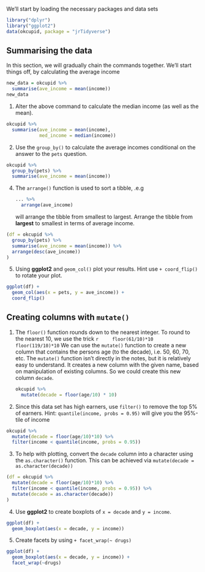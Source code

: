 We'll start by loading the necessary packages and data sets
```r
library("dplyr")
library("ggplot2")
data(okcupid, package = "jrTidyverse")
```

## Summarising the data

In this section, we will gradually chain the commands together. We'll 
start things off, by calculating the average income

```r
new_data = okcupid %>% 
  summarise(ave_income = mean(income))
new_data
```

1. Alter the above command to calculate the median income (as well as the mean).

```r
okcupid %>% 
  summarise(ave_income = mean(income),
            med_income = median(income))
```

2. Use the `group_by()` to calculate the average incomes conditional on the answer
to the `pets` question.

```r
okcupid %>%
  group_by(pets) %>%
  summarise(ave_income = mean(income))
```


4. The `arrange()` function is used to sort a tibble, .e.g

    ```r
    ... %>%
      arrange(ave_income)
    ```
  will arrange the tibble from smallest to largest. Arrange the tibble from __largest__
to smallest in terms of average income.

```r
(df = okcupid %>%
  group_by(pets) %>%
  summarise(ave_income = mean(income)) %>%
  arrange(desc(ave_income))
)
```

5. Using __ggplot2__ and `geom_col()` plot your results. Hint use `+ coord_flip()` to rotate
your plot.

```r
ggplot(df) +
  geom_col(aes(x = pets, y = ave_income)) +
  coord_flip()
```

## Creating columns with `mutate()`

1. The `floor()` function rounds down to the nearest integer. To round to the nearest $10$, we use the trick
    ```r
    floor(61/10)*10
    floor(119/10)*10
    ```
  We can use the `mutate()` function to create a new column that contains the persons
  age (to the decade), i.e. 50, 60, 70, etc.  The `mutate()` function isn't directly in the notes, but it is relatively easy to understand. It creates a new column with the given name, based on manipulation of existing columns. So we could create this new column `decade`.

    ```r
    okcupid %>%
      mutate(decade = floor(age/10) * 10)
    ```

2. Since this data set has high earners, use `filter()` to remove the 
top 5\% of earners. Hint: `quantile(income, probs = 0.95)` will give you the 
95\%-tile  of income

```r
okcupid %>%
  mutate(decade = floor(age/10)*10) %>%
  filter(income < quantile(income, probs = 0.95))
```

3. To help with plotting, convert the `decade` column into a character using the
`as.character()` function. This can be achieved via `mutate(decade = as.character(decade))`

```r
(df = okcupid %>%
  mutate(decade = floor(age/10)*10) %>%
  filter(income < quantile(income, probs = 0.95)) %>%
  mutate(decade = as.character(decade))
)
```


4. Use __ggplot2__ to create boxplots of `x = decade` and `y = income`.

```r
ggplot(df) +
  geom_boxplot(aes(x = decade, y = income))
```

5. Create facets by using `+ facet_wrap(~ drugs)`

```r
ggplot(df) +
  geom_boxplot(aes(x = decade, y = income)) +
  facet_wrap(~drugs)
```


